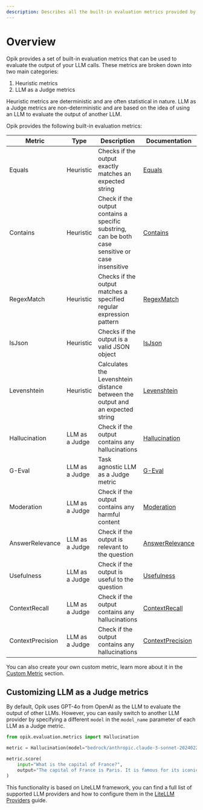 ```yaml
---
description: Describes all the built-in evaluation metrics provided by Opik
---
```


# Overview

Opik provides a set of built-in evaluation metrics that can be used to evaluate the output of your LLM calls. These metrics are broken down into two main categories:

1. Heuristic metrics
2. LLM as a Judge metrics

Heuristic metrics are deterministic and are often statistical in nature. LLM as a Judge metrics are non-deterministic and are based on the idea of using an LLM to evaluate the output of another LLM.

Opik provides the following built-in evaluation metrics:

| Metric           | Type           | Description                                                                                       | Documentation                                                         |
| ---------------- | -------------- | ------------------------------------------------------------------------------------------------- | --------------------------------------------------------------------- |
| Equals           | Heuristic      | Checks if the output exactly matches an expected string                                           | [Equals](/evaluation/metrics/heuristic_metrics#equals)                |
| Contains         | Heuristic      | Check if the output contains a specific substring, can be both case sensitive or case insensitive | [Contains](/evaluation/metrics/heuristic_metrics#contains)            |
| RegexMatch       | Heuristic      | Checks if the output matches a specified regular expression pattern                               | [RegexMatch](/evaluation/metrics/heuristic_metrics#regexmatch)        |
| IsJson           | Heuristic      | Checks if the output is a valid JSON object                                                       | [IsJson](/evaluation/metrics/heuristic_metrics#isjson)                |
| Levenshtein      | Heuristic      | Calculates the Levenshtein distance between the output and an expected string                     | [Levenshtein](/evaluation/metrics/heuristic_metrics#levenshteinratio) |
| Hallucination    | LLM as a Judge | Check if the output contains any hallucinations                                                   | [Hallucination](/evaluation/metrics/hallucination)                    |
| G-Eval           | LLM as a Judge | Task agnostic LLM as a Judge metric                                                               | [G-Eval](/evaluation/metrics/g_eval)                                  |
| Moderation       | LLM as a Judge | Check if the output contains any harmful content                                                  | [Moderation](/evaluation/metrics/moderation)                          |
| AnswerRelevance  | LLM as a Judge | Check if the output is relevant to the question                                                   | [AnswerRelevance](/evaluation/metrics/answer_relevance)               |
| Usefulness       | LLM as a Judge | Check if the output is useful to the question                                                     | [Usefulness](/evaluation/metrics/usefulness)                          |
| ContextRecall    | LLM as a Judge | Check if the output contains any hallucinations                                                   | [ContextRecall](/evaluation/metrics/context_recall)                   |
| ContextPrecision | LLM as a Judge | Check if the output contains any hallucinations                                                   | [ContextPrecision](/evaluation/metrics/context_precision)             |

You can also create your own custom metric, learn more about it in the [Custom Metric](/evaluation/metrics/custom_metric) section.

## Customizing LLM as a Judge metrics

By default, Opik uses GPT-4o from OpenAI as the LLM to evaluate the output of other LLMs. However, you can easily switch to another LLM provider by specifying a different `model` in the `model_name` parameter of each LLM as a Judge metric.

```python {pytest_codeblocks_skip=true}
from opik.evaluation.metrics import Hallucination

metric = Hallucination(model="bedrock/anthropic.claude-3-sonnet-20240229-v1:0")

metric.score(
    input="What is the capital of France?",
    output="The capital of France is Paris. It is famous for its iconic Eiffel Tower and rich cultural heritage.",
)
```

This functionality is based on LiteLLM framework, you can find a full list of supported LLM providers and how to configure them in the [LiteLLM Providers](https://docs.litellm.ai/docs/providers) guide.
